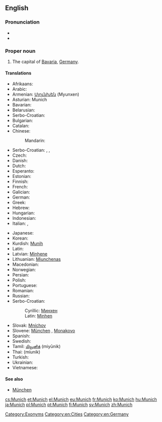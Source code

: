 ==English==

{{wikipedia}}

===Pronunciation===
* {{IPA|/mjuːnɪk/}}
* {{rhymes|uːnɪk}}

===Proper noun===
{{en-proper noun}}

# The capital of [[Bavaria]], [[Germany]].

====Translations====
{{rfc-tsort|duplicate language: Serbo-Croatian}}
{{trans-top|capital of Bavaria}}
* Afrikaans: {{t-|af|München|xs=Afrikaans}}
* Arabic: {{t-|ar|ميونخ|m|tr=myūnix|sc=Arab}}
* Armenian: [[Մյունխեն]] (Myunxen)
* Asturian: Munich
* Bavarian: {{tø|bar|Minga}}
* Belarusian: {{t-|be|Мюнхэн|m|tr=Mjúnxen|xs=Belarusian}}
* Serbo-Croatian: {{t|sh|Minhen|m}}
* Bulgarian: {{t+|bg|Мюнхен|m|tr=Mjúnhen}}
* Catalan: {{t-|ca|Munic|m}}
* Chinese:
*: Mandarin: {{t|cmn|慕尼黑|tr=Mùníhēi|sc=Hani}}
* Serbo-Croatian: {{t|sh|München|m}}, {{t|sh|Monakov|m}}, {{t|sh|Monakovo|n}}
* Czech: {{t+|cs|Mnichov|m}}
* Danish: {{t-|da|München}}
* Dutch: {{t-|nl|Munchen}}
* Esperanto: {{t-|eo|Munkeno}}
* Estonian: {{t+|et|München}}
* Finnish: {{t+|fi|München}}
* French: {{t+|fr|Munich}}
* Galician: {{t-|gl|Munique}}
* German: {{t+|de|München|n}}
* Greek: {{t+|el|Μόναχο|n|tr=mónaxo}}
* Hebrew: {{t-|he|מינכן|tr=Minkhen}}
* Hungarian: {{t+|hu|München}}
* Indonesian: {{t-|id|Muenchen|xs=Indonesian}}
* Italian: {{t-|it|Monaco|f}}, {{t+|it|Monaco di Baviera|f}}
{{trans-mid}}
* Japanese: {{t-|ja|ミュンヘン|tr=Myunhen|sc=Jpan}}
* Korean: {{t-|ko|뮌헨|tr=Mwinhen|sc=Kore}}
* Kurdish: [[Munih]]
* Latin: {{t-|la|Monachium}}
* Latvian: [[Minhene]]
* Lithuanian: [[Miunchenas]]
* Macedonian: {{t-|mk|Минхен|m|tr=Mínhen}}
* Norwegian: {{t+|no|München}}
* Persian: {{t|fa|مونیخ|m|tr=Munix|sc=fa-Arab}}
* Polish: {{t+|pl|Monachium|m}}
* Portuguese: {{t+|pt|Munique|f}}
* Romanian: {{t-|ro|München}}
* Russian: {{t-|ru|Мюнхен|m|tr=Mjúnxen}}
* Serbo-Croatian:
*: Cyrillic: [[Минхен#Serbo-Croatian|Минхен]] {{m}}
*: Latin: [[Minhen#Serbo-Croatian|Minhen]] {{m}}
* Slovak: [[Mníchov]] {{m}}
* Slovene: [[München]] {{m}}, [[Monakovo]] {{n}}
* Spanish: {{t+|es|Múnich|m}}
* Swedish: {{t+|sv|München}}
* Tamil: [[மியூனிக்]] (miyūnik)
* Thai: {{Thai|[[มิวนิก]]}} (míunik)
* Turkish: {{t+|tr|Münih}}
* Ukrainian: {{t-|uk|Мюнхен|m|tr=Mjúnxen|xs=Ukrainian}}
* Vietnamese: {{t-|vi|München|xs=Vietnamese}}
{{trans-bottom}}

====See also====
* [[München]]

[[Category:Exonyms]]
[[Category:en:Cities]]
[[Category:en:Germany]]

[[cs:Munich]]
[[et:Munich]]
[[el:Munich]]
[[eu:Munich]]
[[fr:Munich]]
[[ko:Munich]]
[[hu:Munich]]
[[ja:Munich]]
[[pl:Munich]]
[[pt:Munich]]
[[fi:Munich]]
[[sv:Munich]]
[[zh:Munich]]